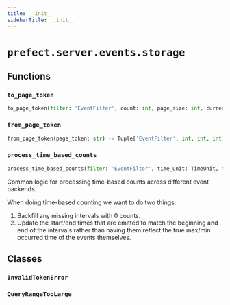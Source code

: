 ```yaml
---
title: __init__
sidebarTitle: __init__
---
```


# `prefect.server.events.storage`

## Functions

### `to_page_token` <sup><a href="https://github.com/PrefectHQ/prefect/blob/main/src/prefect/server/events/storage/__init__.py#L19" target="_blank"><Icon icon="github" size="14" /></a></sup>

```python
to_page_token(filter: 'EventFilter', count: int, page_size: int, current_offset: int) -> Optional[str]
```

### `from_page_token` <sup><a href="https://github.com/PrefectHQ/prefect/blob/main/src/prefect/server/events/storage/__init__.py#L37" target="_blank"><Icon icon="github" size="14" /></a></sup>

```python
from_page_token(page_token: str) -> Tuple['EventFilter', int, int, int]
```

### `process_time_based_counts` <sup><a href="https://github.com/PrefectHQ/prefect/blob/main/src/prefect/server/events/storage/__init__.py#L56" target="_blank"><Icon icon="github" size="14" /></a></sup>

```python
process_time_based_counts(filter: 'EventFilter', time_unit: TimeUnit, time_interval: float, counts: List[EventCount]) -> List[EventCount]
```


Common logic for processing time-based counts across different event backends.

When doing time-based counting we want to do two things:

1. Backfill any missing intervals with 0 counts.
2. Update the start/end times that are emitted to match the beginning and
end of the intervals rather than having them reflect the true max/min
occurred time of the events themselves.


## Classes

### `InvalidTokenError` <sup><a href="https://github.com/PrefectHQ/prefect/blob/main/src/prefect/server/events/storage/__init__.py#L15" target="_blank"><Icon icon="github" size="14" /></a></sup>

### `QueryRangeTooLarge` <sup><a href="https://github.com/PrefectHQ/prefect/blob/main/src/prefect/server/events/storage/__init__.py#L98" target="_blank"><Icon icon="github" size="14" /></a></sup>
